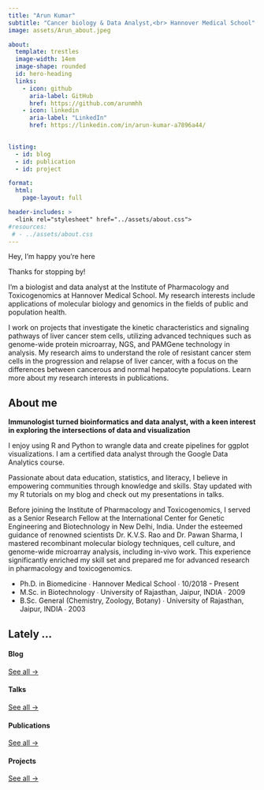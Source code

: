 ```yaml
---
title: "Arun Kumar"
subtitle: "Cancer biology & Data Analyst,<br> Hannover Medical School"
image: assets/Arun_about.jpeg

about:
  template: trestles
  image-width: 14em
  image-shape: rounded
  id: hero-heading
  links:
    - icon: github
      aria-label: GitHub
      href: https://github.com/arunmhh
    - icon: linkedin
      aria-label: "LinkedIn"
      href: https://linkedin.com/in/arun-kumar-a7896a44/

 
listing: 
  - id: blog
  - id: publication
  - id: project

format: 
  html: 
    page-layout: full

header-includes: >
  <link rel="stylesheet" href="../assets/about.css">
#resources:
 # - ../assets/about.css
---
```


::: {#hero-heading}
::: h1
Hey, I'm happy you're here
:::

Thanks for stopping by!

I'm a biologist and data analyst at the Institute of Pharmacology and Toxicogenomics at Hannover Medical School. My research interests include applications of molecular biology and genomics in the fields of public and population health.

I work on projects that investigate the kinetic characteristics and signaling pathways of liver cancer stem cells, utilizing advanced techniques such as genome-wide protein microarray, NGS, and PAMGene technology in analysis. My research aims to understand the role of resistant cancer stem cells in the progression and relapse of liver cancer, with a focus on the differences between cancerous and normal hepatocyte populations. Learn more about my research interests in publications.



:::

## About me

::: grid
::: {#about-me-1 .g-col-6}
**Immunologist turned bioinformatics and data analyst, with a keen interest in exploring the intersections of data and visualization**

I enjoy using R and Python to wrangle data and create pipelines for ggplot visualizations. I am a certified data analyst through the Google Data Analytics course.

Passionate about data education, statistics, and literacy, I believe in empowering communities through knowledge and skills. Stay updated with my R tutorials on my blog and check out my presentations in talks.


<ul class="fa-ul">


</ul>
:::

::: {#about-me-2 .g-col-6}

Before joining the Institute of Pharmacology and Toxicogenomics, I served as a Senior Research Fellow at the International Center for Genetic Engineering and Biotechnology in New Delhi, India. Under the esteemed guidance of renowned scientists Dr. K.V.S. Rao and Dr. Pawan Sharma, I mastered recombinant molecular biology techniques, cell culture, and genome-wide microarray analysis, including in-vivo work. This experience significantly enriched my skill set and prepared me for advanced research in pharmacology and toxicogenomics.

<ul class="fa-ul">
  <li><i class="fa-solid fa-graduation-cap"></i> Ph.D. in Biomedicine ∙ Hannover Medical School ∙ 10/2018 - Present</li>
  <li><i class="fa-solid fa-graduation-cap"></i> M.Sc. in Biotechnology ∙ University of Rajasthan, Jaipur, INDIA ∙ 2009</li>
  <li><i class="fa-solid fa-graduation-cap"></i> B.Sc. General (Chemistry, Zoology, Botany) ∙ University of Rajasthan, Jaipur, INDIA ∙ 2003</li>
</ul>

:::
:::

<!-- end grid -->

## Lately ...

::: grid
::: g-col-3
#### Blog

::: {#blog}
:::

[See all →](../blog){.about-links .subtitle}
:::

::: g-col-3
#### Talks

::: {#talk}
:::

[See all →](../talk){.about-links .subtitle}
:::

::: g-col-3
#### Publications

::: {#publication}
:::

[See all →](../publication){.about-links .subtitle}
:::

::: g-col-3
#### Projects

::: {#project}
:::

[See all →](../project){.about-links .subtitle}
:::
:::
